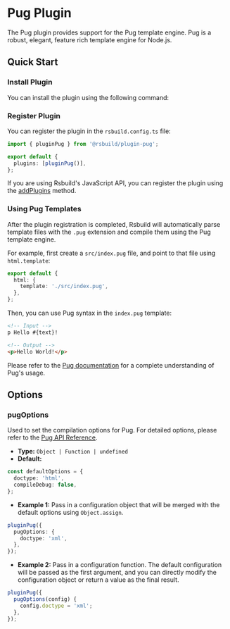 # Pug Plugin

The Pug plugin provides support for the Pug template engine. Pug is a robust, elegant, feature rich template engine for Node.js.

## Quick Start

### Install Plugin

You can install the plugin using the following command:


<PackageManagerTabs command="add @rsbuild/plugin-pug -D" />

### Register Plugin

You can register the plugin in the `rsbuild.config.ts` file:

```ts title="rsbuild.config.ts"
import { pluginPug } from '@rsbuild/plugin-pug';

export default {
  plugins: [pluginPug()],
};
```

If you are using Rsbuild's JavaScript API, you can register the plugin using the [addPlugins](/api/javascript-api/instance.html#rsbuildaddplugins) method.

### Using Pug Templates

After the plugin registration is completed, Rsbuild will automatically parse template files with the `.pug` extension and compile them using the Pug template engine.

For example, first create a `src/index.pug` file, and point to that file using `html.template`:

```ts title="rsbuild.config.ts"
export default {
  html: {
    template: './src/index.pug',
  },
};
```

Then, you can use Pug syntax in the `index.pug` template:

```html
<!-- Input -->
p Hello #{text}!

<!-- Output -->
<p>Hello World!</p>
```

Please refer to the [Pug documentation](https://pugjs.org/) for a complete understanding of Pug's usage.

## Options

### pugOptions

Used to set the compilation options for Pug. For detailed options, please refer to the [Pug API Reference](https://pugjs.org/api/reference.html#options).

- **Type:** `Object | Function | undefined`
- **Default:**

```ts
const defaultOptions = {
  doctype: 'html',
  compileDebug: false,
};
```

- **Example 1:** Pass in a configuration object that will be merged with the default options using `Object.assign`.

```ts
pluginPug({
  pugOptions: {
    doctype: 'xml',
  },
});
```

- **Example 2:** Pass in a configuration function. The default configuration will be passed as the first argument, and you can directly modify the configuration object or return a value as the final result.

```ts
pluginPug({
  pugOptions(config) {
    config.doctype = 'xml';
  },
});
```
